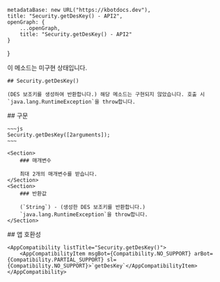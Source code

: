 
    metadataBase: new URL("https://kbotdocs.dev"),
    title: "Security.getDesKey() - API2",
    openGraph: {
        ...openGraph,
        title: "Security.getDesKey() - API2"
    }
}

<Section>
    <Noti type={"warning"}>
        이 메소드는 미구현 상태입니다.
    </Noti>

    ## Security.getDesKey()

    (DES 보조키를 생성하여 반환합니다.) 해당 메소드는 구현되지 않았습니다. 호출 시 `java.lang.RuntimeException`을 throw합니다.
</Section>
<Section>
    ## 구문

    ~~~js
    Security.getDesKey([2arguments]);
    ~~~

    <Section>
        ### 매개변수

        최대 2개의 매개변수를 받습니다.
    </Section>
    <Section>
        ### 반환값

        (`String`) - (생성한 DES 보조키를 반환합니다.)
        `java.lang.RuntimeException`을 throw합니다.
    </Section>
</Section>
<Section>
    ## 앱 호환성

    <AppCompatibility listTitle="Security.getDesKey()">
        <AppCompatibilityItem msgBot={Compatibility.NO_SUPPORT} arBot={Compatibility.PARTIAL_SUPPORT} sl={Compatibility.NO_SUPPORT}>`getDesKey`</AppCompatibilityItem>
    </AppCompatibility>
</Section>